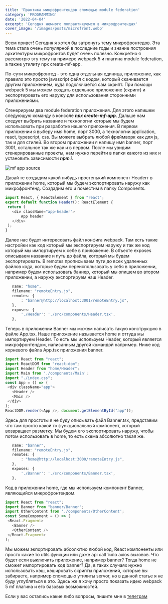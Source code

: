 ```yaml
---
title: 'Практика микрофронтендов спомощью module federation'
category: 'PROGRAMMING'
date: '2022-04-04'
excerpt: 'Сегодня немного попрактикуемся в микрофронтендах'
cover_image: '/images/posts/microfront.webp'
---
```


Всем привет! Сегодня я хотел бы затронуть тему микрофронтедов. Эта тема стала очень популярной в последние годы
и знание построения архитектуры микрофронтов будет очень полезно. Конкретно я рассмотрю эту тему на примере
webpack 5 и плагина module federation, а также утилиту npx create-mf-app.

По-сути микрофронтед - это одна отдельная единица, приложение, как правило это просто javascript файл с кодом,
который скачивается другим приложением, куда подключается сам скрипт. При помощи webpack 5 мы можем 
создать отдельное приложение (скрипт) и экспортировать его наружу для использования сторонними приложениями.

Сгенерируем два module federation приложения. Для этого напишем следующую команду в консоле ***npx create-mf-app***.
Дальше нам следует выбрать название и технологии которые мы будем использовать при разработке нашего приложения.
В первом приложении я выберу имя home, порт 3000, а технологии application, react, typescript, css. Вы можете выбрать любой фреймворк 
как для js, так и для стилей. Во втором приложении я напишу имя banner, порт 3001, остальное так жe как и в первом.
После мы увидим сгенерированные проекты, нам нужно перейти в папки кажого из них и установить зависимости ***npm i***.

![mf app source](/images/posts/mf-app-screen1.png)

Давай те создадим какой нибудь простенький компонент Headerт в приложении home, который мы будем экспортировать наружу как микрофронтенд.
Создадим его и поместим в папку Components.

 ```javascript
import React, { ReactElement } from "react";
export default function Header(): ReactElement {
  return (
    <div className="app-header">
        App header
    </div>
  );
}
```

Далее нас будет интересовать файл конфига webpack. Там есть такие настройки как код который мы экспортируем наружу
и так же код который мы импортируем к себе в приложение. В объекте exposes описываем название и путь до файла,
который мы будем экспортировать. В remotes прописываем пути до всех удаленных файлов кода, которые будем переиспользовать
у себя в приложении, например будем использовать баннер, который мы опишем во втором приложении, а наружу экспортируем наш Header.

 ```javascript
    name: "home",
    filename: "remoteEntry.js",
    remotes: {
        : "banner@http://localhost:3001/remoteEntry.js",
    },
    exposes: {
        './Header': './src/components/Header.tsx',
    },
```

Теперь в приложении Banner мы можем написать такую конструкцию в файле App.tsx. Наше приложение называется home и оттуда
мы импортируем Header. То есть мы используем Header, который является микрофронтендом, написанным другой командой например.
Ниже код корневого файла App.tsx приложения banner.

 ```javascript
import React from "react";
import ReactDOM from "react-dom";
import Header from "home/Header";
import Main from './components/Main';
import "./index.css";
const App = () => (
  <div className="app">
    <Header />
    <Main />
  </div>
);
ReactDOM.render(<App />, document.getElementById("app"));
```

Здесь для простоты я не буду описывать файл Banner.tsx, представим что там просто какой то функциональный компонент,
который возвращает разметку. Мы будем его экспортировать наружу, чтобы потом использовать в home, то есть схема абсолютно такая же.

 ```javascript
    name: "banner",
    filename: "remoteEntry.js",
    remotes: {
        : "home@http://localhost:3000/remoteEntry.js",
    },
    exposes: {
        './Banner': './src/components/Banner.tsx',
    },
```

Код в приложении home, где мы используем компонент Banner, являющийся микрофронтендом.

 ```javascript
import React from "react";
import Banner from "banner/Banner";
import OtherContent from './components/OtherContent';
const SomeComponent = () => (
  <React.Fragment>
    <Banner />
    <OtherContent />
  </React.Fragment>
);
```

Мы можем экпортировать абсолютно любой код, React компоненты или просто какие то utils функции или даже
api call типо axios вызовов. Что будет если выключить приложение, например banner? Тогда home не сможет импортировать
код banner? Да, в таких случаях нужно использовать кэш, кэшировать скрипты приложений, которые вы забираете, например 
спомощью утилиты servor, но в данной статье я не буду углубляться в это. Здесь же я хочу просто показать идею webpack 
5 mf плагина и его базовых возможностей.

Если у вас остались какие либо вопросы, пишите мне в [телеграм](https://t.me/stevenPav)